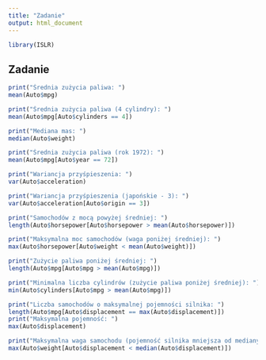 ```yaml
---
title: "Zadanie"
output: html_document
---
```


```r
library(ISLR)
```

## Zadanie

```r
print("Średnia zużycia paliwa: ")
mean(Auto$mpg)
```
```r
print("Średnia zużycia paliwa (4 cylindry): ")
mean(Auto$mpg[Auto$cylinders == 4])
```
```r
print("Mediana mas: ")
median(Auto$weight)
```
```r
print("Średnia zużycia paliwa (rok 1972): ")
mean(Auto$mpg[Auto$year == 72])
```
```r
print("Wariancja przyśpieszenia: ")
var(Auto$acceleration)
```
```r
print("Wariancja przyśpieszenia (japońskie - 3): ")
var(Auto$acceleration[Auto$origin == 3])
```
```r
print("Samochodów z mocą powyżej średniej: ")
length(Auto$horsepower[Auto$horsepower > mean(Auto$horsepower)])
```

```r
print("Maksymalna moc samochodów (waga poniżej średniej): ")
max(Auto$horsepower[Auto$weight < mean(Auto$weight)])
```
```r
print("Zużycie paliwa poniżej średniej: ")
length(Auto$mpg[Auto$mpg > mean(Auto$mpg)])
```
```r
print("Minimalna liczba cylindrów (zużycie paliwa poniżej średniej): ")
min(Auto$cylinders[Auto$mpg > mean(Auto$mpg)])
```
```r
print("Liczba samochodów o maksymalnej pojemności silnika: ")
length(Auto$mpg[Auto$displacement == max(Auto$displacement)])
print("Maksymalna pojemność: ")
max(Auto$displacement)
```
```r
print("Maksymalna waga samochodu (pojemność silnika mniejsza od mediany): ")
max(Auto$weight[Auto$displacement < median(Auto$displacement)])
```